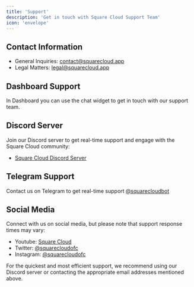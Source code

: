 ```yaml
---
title: 'Support'
description: 'Get in touch with Square Cloud Support Team'
icon: 'envelope'
---
```


## Contact Information

- General Inquiries: contact@squarecloud.app
- Legal Matters: legal@squarecloud.app

## Dashboard Support

In Dashboard you can use the chat widget to get in touch with our support team.

## Discord Server

Join our Discord server to get real-time support and engage with the Square Cloud community:

- [Square Cloud Discord Server](https://discord.gg/squarecloud)

## Telegram Support

Contact us on Telegram to get real-time support [@squarecloudbot](<https://t.me/squarecloudbot>)

## Social Media

Connect with us on social media, but please note that support response times may vary:

- Youtube: [Square Cloud](https://www.youtube.com/@squarecloudofc?sub_confirmation=1)
- Twitter: [@squarecloudofc](https://twitter.com/squarecloudofc)
- Instagram: [@squarecloudofc](https://www.instagram.com/squarecloudofc/)

For the quickest and most efficient support, we recommend using our Discord server or contacting the appropriate email addresses mentioned above.
